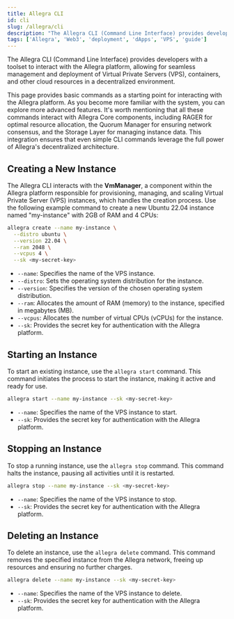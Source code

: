 ```yaml
---
title: Allegra CLI
id: cli
slug: /allegra/cli
description: "The Allegra CLI (Command Line Interface) provides developers with a toolset to interact with the Allegra platform, allowing for seamless management and deployment of Virtual Private Servers (VPS)."
tags: ['Allegra', 'Web3', 'deployment', 'dApps', 'VPS', 'guide']
---
```




The Allegra CLI (Command Line Interface) provides developers with a toolset to interact with the Allegra platform, allowing for seamless management and deployment of Virtual Private Servers (VPS), containers, and other cloud resources in a decentralized environment.

This page provides basic commands as a starting point for interacting with the Allegra platform. As you become more familiar with the system, you can explore more advanced features. It's worth mentioning that all these commands interact with Allegra Core components, including RAGER for optimal resource allocation, the Quorum Manager for ensuring network consensus, and the Storage Layer for managing instance data. This integration ensures that even simple CLI commands leverage the full power of Allegra's decentralized architecture.

## Creating a New Instance

The Allegra CLI interacts with the **VmManager**, a component within the Allegra platform responsible for provisioning, managing, and scaling Virtual Private Server (VPS) instances, which handles the creation process. Use the following example command to create a new Ubuntu 22.04 instance named "my-instance" with 2GB of RAM and 4 CPUs:

```sh
allegra create --name my-instance \
  --distro ubuntu \
  --version 22.04 \
  --ram 2048 \
  --vcpus 4 \
  --sk <my-secret-key>
```

- `--name`: Specifies the name of the VPS instance.
- `--distro`: Sets the operating system distribution for the instance.
- `--version`: Specifies the version of the chosen operating system distribution.
- `--ram`: Allocates the amount of RAM (memory) to the instance, specified in megabytes (MB).
- `--vcpus`: Allocates the number of virtual CPUs (vCPUs) for the instance.
- `--sk`: Provides the secret key for authentication with the Allegra platform.

## Starting an Instance

To start an existing instance, use the `allegra start` command. This command initiates the process to start the instance, making it active and ready for use.

```sh
allegra start --name my-instance --sk <my-secret-key>
```

- `--name`: Specifies the name of the VPS instance to start.
- `--sk`: Provides the secret key for authentication with the Allegra platform.

## Stopping an Instance

To stop a running instance, use the `allegra stop` command. This command halts the instance, pausing all activities until it is restarted.

```sh
allegra stop --name my-instance --sk <my-secret-key>
```

- `--name`: Specifies the name of the VPS instance to stop.
- `--sk`: Provides the secret key for authentication with the Allegra platform.

## Deleting an Instance

To delete an instance, use the `allegra delete` command. This command removes the specified instance from the Allegra network, freeing up resources and ensuring no further charges.

```sh
allegra delete --name my-instance --sk <my-secret-key>
```

- `--name`: Specifies the name of the VPS instance to delete.
- `--sk`: Provides the secret key for authentication with the Allegra platform.
